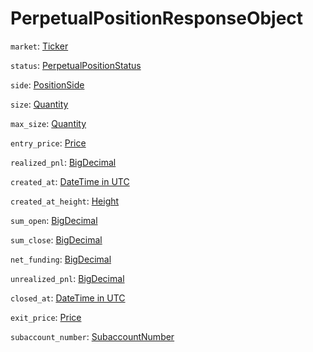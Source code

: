 # PerpetualPositionResponseObject

`market`: [Ticker]

`status`: [PerpetualPositionStatus]

`side`: [PositionSide]

`size`: [Quantity]

`max_size`: [Quantity]

`entry_price`: [Price]

`realized_pnl`: [BigDecimal]

`created_at`: [DateTime in UTC]

`created_at_height`: [Height]

`sum_open`: [BigDecimal]

`sum_close`: [BigDecimal]

`net_funding`: [BigDecimal]

`unrealized_pnl`: [BigDecimal]

`closed_at`: [DateTime in UTC]

`exit_price`: [Price]

`subaccount_number`: [SubaccountNumber] 

[Ticker]: /types/ticker
[PerpetualPositionStatus]: /types/perpetual_position_status
[PositionSide]: /types/position_side
[Quantity]: /types/quantity
[Price]: /types/price
[DateTime in UTC]: /types/date_time_in_utc
[Height]: /types/height
[SubaccountNumber]: /types/subaccount_number
[BigDecimal]: /types/big_decimal
